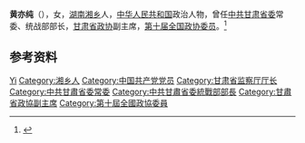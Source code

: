 '''黄亦纯'''（{{bd|1945年|}}），女，[[湖南|湖南]][[湘乡|湘乡]]人，[[中华人民共和国|中华人民共和国]]政治人物，曾任[[中共甘肃省委|中共甘肃省委]]常委、统战部部长，[[甘肃省政协|甘肃省政协]]副主席，[[第十届全国政协委员|第十届全国政协委员]]。<ref>{{Cite book|title=中华人民共和国职官志|author=何虎生, 李耀东, 向常福主编|publisher=中国社会出版社|year=2003|isbn=9787800883934|location=北京|pages=}}</ref>

== 参考资料 ==
{{reflist}}

{{中国人物小作品}}
{{1996届中央党校一年制中青年干部培训班}}

{{Authority control}}
{{DEFAULTSORT:Huang黄}}
[[Category:黄姓|Yi]]
[[Category:湘乡人|Category:湘乡人]]
[[Category:中国共产党党员|Category:中国共产党党员]]
[[Category:甘肃省监察厅厅长|Category:甘肃省监察厅厅长]]
[[Category:中共甘肅省委常委|Category:中共甘肅省委常委]]
[[Category:中共甘肅省委統戰部部長|Category:中共甘肅省委統戰部部長]]
[[Category:甘肅省政協副主席|Category:甘肅省政協副主席]]
[[Category:第十屆全國政協委員|Category:第十屆全國政協委員]]